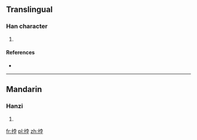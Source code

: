 ==Translingual==

===Han character===
{{Han char|rn=64|rad=手|as=07|sn=10|four=5404<sub>7</sub>|canj=手十月木 (QJBD)}}

# {{defn|Han|sort=手07}}

====References====
* {{Han ref|kx=0431.240|dkj=12089|dj=0780.300|hdz=31878.030|uh=632C|ud=25388|bh=D1B4|bd=53684}}

----

==Mandarin==

===Hanzi===
{{cmn-hanzi|pin=[[bó]] ([[bo2]])|wg=po<sup>2</sup>}}

# {{defn|lang=cmn|sort=手07}}

[[fr:挬]]
[[pl:挬]]
[[zh:挬]]